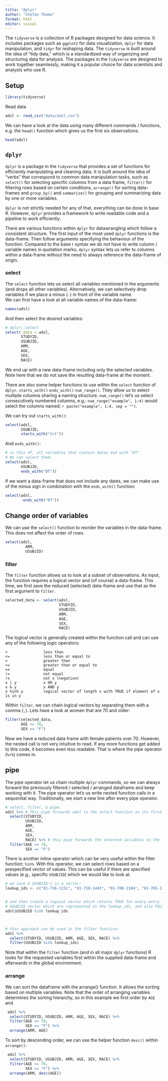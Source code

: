```yaml
---
title: "dplyr"
author: "Stefan Thoma"
format: html
editor: visual
---
```

The `tidyverse` is a collection of R packages designed for data science. It includes packages such as `ggplot2` for data visualization, `dplyr` for data manipulation, and `tidyr` for reshaping data. The `tidyverse` is built around the idea of "tidy data," which is a standardized way of organizing and structuring data for analysis. The packages in the `tidyverse` are designed to work together seamlessly, making it a popular choice for data scientists and analysts who use R.



## Setup

```r
library(tidyverse)
```


Read data

```r
adsl <- read_csv("data/adsl.csv")
```

We can have a look at the data using many different commands / functions, e.g. the `head()` function which gives us the first six observations:

```r
head(adsl)
```

## `dplyr`

`dplyr` is a package in the `tidyverse` that provides a set of functions for efficiently manipulating and cleaning data. 
It is built around the idea of "verbs" that correspond to common data manipulation tasks, such as `select()` for selecting specific columns from a data frame, `filter()` for filtering rows based on certain conditions, `arrange()` for sorting data-frames and `group_by()` and `summarize()` for grouping and summarizing data by one or more variables. 

`dplyr` is not strictly needed for any of that, everything can be done in base R. However, `dplyr` provides a framework to write readable code and a pipeline to work efficiently.

<!-- The most crucial aspect of the `dplyr` pipeline is the pipe command (%\>%). The pipe operator (ctrl shift m) uses the previously computed object and forwards it to the next function as the first argument. It can also be specified to be some other argument of the next function. Let's show a simple example: -->

<!-- ```{r} -->

<!-- vec <- 1:10 -->

<!-- # base: -->

<!-- mean(vec) -->

<!-- # dplyr: -->

<!-- vec %>% mean() -->

<!-- ``` -->

<!-- The pipe operator let's us write nested function calls in a sequential way. For example, we can calculate the rounded variance of the centered vector `vec`: -->

<!-- ```{r} -->

<!-- # base: -->

<!-- round(var(scale(vec, scale = FALSE)), digits = 2) -->

<!-- # dplyr: -->

<!-- vec %>%  -->

<!--   scale(scale = FALSE) %>%  -->

<!--   var() %>%  -->

<!--   round(digits = 2) -->

<!-- ``` -->

<!-- However, most often, the pipe takes a dataset (or a modified dataset) and forwards it into the next function as the data argument of the next function. -->


There are various functions within `dplyr` for datawrangling which follow a consistent structure. The first input of the most used `dplyr` functions is the data-frame. Then follow arguments specifying the behaviour of the function. Compared to the base r syntax we do not have to write column / variable names in quotation marks; `dplyr` syntax lets us refer to columns within a data-frame without the need to always reference the data-frame of origin.

### select

The `select` function lets us select all variables mentioned in the arguments (and drops all other variables). Alternatively, we can selectively drop variables if we place a minus (`-`) in front of the variable name.\
We can first have a look at all variable names of the data-frame:

```r
names(adsl)
```

And then select the desired variables:

```r
# dplyr::select
select(.data = adsl, 
       STUDYID, 
       USUBJID, 
       ARM, 
       AGE, 
       SEX, 
       RACE)
```

We end up with a new data-frame including only the selected variables. Note here that we do not save the resulting data-frame at the moment.

There are also some helper functions to use within the `select` function of `dplyr`. `starts_with()` `ends_with()` `num_range()`. They allow us to select multiple columns sharing a naming structure. `num_range()` let's us select consecutively numbered columns, e.g.: `num_range("example", 1:4)` would select the columns named: `r paste("example", 1:4, sep = "")`.

We can try out `starts_with()`:

```r
select(adsl,
       USUBJID, 
       starts_with("trt"))
```

And `ends_with()`:

```r
# in this df, all variables that contain dates end with "DT". 
# We can select them:
select(adsl,
       USUBJID, 
       ends_with("DT"))
```

If we want a data-frame that does not include any dates, we can make use of the minus sign in combination with the `ends_with()` function:

```r
select(adsl,
       -ends_with("DT")) 
```

::: {.callout-note appearance="simple"}
## Change order of variables

We can use the `select()` function to reorder the variables in the data-frame. This does not affect the order of rows.

```r
select(adsl,
         ARM, 
         USUBJID)
```
:::

### filter

The `filter` function allows us to look at a subset of observations. As input, the function requires a logical vector and (of course) a data-frame. This time, we first save the reduced (selected) data-frame and use that as the first argument to `filter`.

```r
selected_data <- select(adsl, 
                        STUDYID, 
                        USUBJID, 
                        ARM, 
                        AGE, 
                        SEX, 
                        RACE)
```

The logical vector is generally created within the function call and can use any of the following logic operators:

    <                less than
    <=               less than or equal to
    >                greater than
    >=               greater than or equal to
    ==               equal
    !=               not equal
    !x               not x (negation)
    x | y            x OR y
    x & y            x AND y
    x %in% y         logical vector of length x with TRUE if element of x is in y 

Within `filter`, we can chain logical vectors by separating them with a comma (`,`). Lets have a look at women that are 70 and older:

```r
filter(selected_data,
       AGE >= 70,
       SEX == "F")
```

Now we have a reduced data frame with female patients over 70. However, the nested call is not very intuitive to read. If any more functions get added to this code, it becomes even less readable. That is where the pipe operator (`%>%`) comes in.

::: {.callout-note appearance="simple"}
## pipe

The pipe operator let us chain multiple `dplyr` commands, so we can always forward the previously filtered / selected / arranged dataframe and keep working with it. The pipe operator let's us write nested function calls in a sequential way. Traditionally, we start a new line after every pipe operator.
:::

```r
# select, filter, & pipe:
adsl %>% # This pipe forwards adsl to the select function as its first argument
  select(STUDYID, 
         USUBJID,
         ARM, 
         AGE, 
         SEX, 
         RACE) %>% # this pipe forwards the selected variables to the filter function
  filter(AGE >= 70,
         SEX == "F")
```

There is another inline operator which can be very useful within the filter function; `%in%`. With this operator, we can select rows based on a prespecified vector of values. This can be useful if there are specified values (e.g., specific `USUBJID`) which we would like to look at.

```r
# we save 4 USUBJID's in a vector:
lookup_ids <- c("01-716-1151", "01-710-1443", "01-708-1184", "01-705-1186")


# and then create a logical vector which returns TRUE for every entry in the 
# USUBJID vector which are represented in the lookup_ids, and else FALSE
adsl$USUBJID %in% lookup_ids



# this approach can be used in the filter function: 
adsl %>% 
  select(STUDYID, USUBJID, ARM, AGE, SEX, RACE) %>% 
  filter(USUBJID %in% lookup_ids)
```

Note that within the `filter` function (and in all major `dplyr` functions) R looks for the requested variables first within the supplied data-frame and afterwards in the global environment.

### arrange

We can sort the dataframe with the arrange() function. It allows the sorting based on multiple variables. Note that the order of arranging variables determines the sorting hierarchy, so in this example we first order by `AGE` and

```r
 adsl %>% 
  select(STUDYID, USUBJID, ARM, AGE, SEX, RACE) %>% 
  filter(AGE >= 70,
         SEX == "F") %>% 
  arrange(ARM, AGE)
```

To sort by descending order, we can use the helper function `desc()` within `arrange()`:

```r
 adsl %>% 
  select(STUDYID, USUBJID, ARM, AGE, SEX, RACE) %>% 
  filter(AGE >= 70,
         SEX == "F") %>% 
  arrange(ARM, desc(AGE))
```
